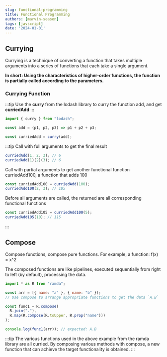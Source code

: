 ```yaml
---
slug: functional-programming
title: Functional Programming
authors: [marvin-season]
tags: [javscript]
date: '2024-01-01'
---
```


## Currying

Currying is a technique of converting a function that takes multiple arguments into a series of functions that each take a single argument.

**In short: Using the characteristics of higher-order functions, the function is partially called according to the parameters.**

### Currying Function

:::tip
Use the **curry** from the lodash library to curry the function add, and get **curriedAdd**
:::

```js
import { curry } from "lodash";

const add = (p1, p2, p3) => p1 + p2 + p3;

const curriedAdd = curry(add);
```

:::tip
Call with full arguments to get the final result

```js
curriedAdd(1, 2, 3); // 6
curriedAdd(1)(2)(3); // 6
```

Call with partial arguments to get another functional function curriedAdd100, a function that adds 100

```js
const curriedAdd100 = curriedAdd(100);
curriedAdd100(2, 3); // 105
```

Before all arguments are called, the returned are all corresponding functional functions

```js
const curriedAdd105 = curriedAdd100(5);
curriedAdd105(10); // 115
```

:::

## Compose

Compose functions, compose pure functions. For example, a function: f(x) = x^2

The composed functions are like pipelines, executed sequentially from right to left (by default), processing the data.

```js
import * as R from "ramda";

const arr = [{ name: "a" }, { name: "b" }];
// Use compose to arrange appropriate functions to get the data `A.B`

const func1 = R.compose(
  R.join("."),
  R.map(R.compose(R.toUpper, R.prop("name")))
);

console.log(func1(arr)); // expected: A.B
```
:::tip
The various functions used in the above example from the ramda library are all curried. By composing various methods with compose, a new function that can achieve the target functionality is obtained.
:::